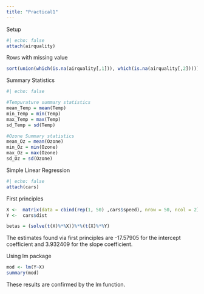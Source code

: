 ```yaml
---
title: "Practical1"
---
```


Setup

```r
#| echo: false
attach(airquality)
```

Rows with missing value

```r
sort(union(which(is.na(airquality[,1])), which(is.na(airquality[,2]))))
```

Summary Statistics

```r
#| echo: false

#Tempurature summary statistics 
mean_Temp = mean(Temp)
min_Temp = min(Temp)
max_Temp = max(Temp)
sd_Temp = sd(Temp)

#Ozone Summary statistics
mean_Oz = mean(Ozone)
min_Oz = min(Ozone)
max_Oz = max(Ozone)
sd_Oz = sd(Ozone)
```

Simple Linear Regression

```r
#| echo: false
attach(cars)
```

First principles

```r
X <-  matrix(data = cbind(rep(1, 50) ,cars$speed), nrow = 50, ncol = 2)
Y <-  cars$dist

betas = (solve(t(X)%*%X))%*%(t(X)%*%Y)
```

The estimates found via first principles are -17.57905 for the intercept coefficient and 3.932409 for the slope coefficient.

Using lm package

```r

mod <- lm(Y~X)
summary(mod)
```

These results are confirmed by the lm function.
